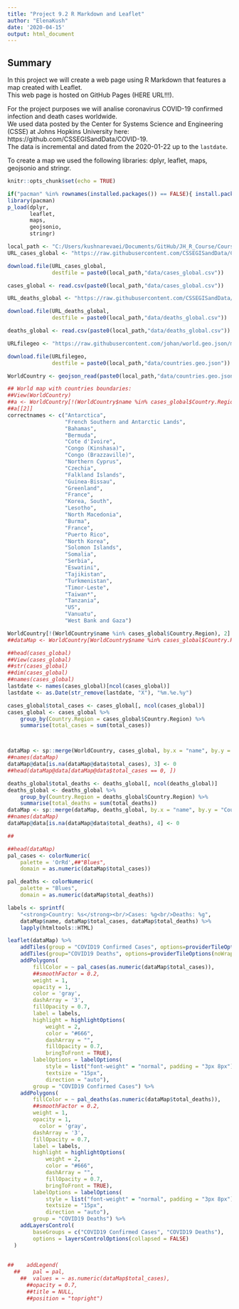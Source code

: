 ```yaml
---
title: "Project 9.2 R Markdown and Leaflet"
author: "ElenaKush"
date: '2020-04-15'
output: html_document
---
```


## Summary

In this project we will create a web page using R Markdown that features a map created with Leaflet.  
This web page is hosted on GitHub Pages (HERE URL!!!).  

For the project purposes we will analise coronavirus COVID-19 confirmed infection and death cases worldwide.  
We used data posted by the Center for Systems Science and Engineering (CSSE) at Johns Hopkins University here: https://github.com/CSSEGISandData/COVID-19.  
The data is incremental and dated from the 2020-01-22 up to the `lastdate`. 

To create a map we used the following libraries: dplyr, leaflet, maps, geojsonio and stringr.

```r
knitr::opts_chunk$set(echo = TRUE)
```

```r
if("pacman" %in% rownames(installed.packages()) == FALSE){ install.packages("pacman") }
library(pacman)
p_load(dplyr,
       leaflet,
       maps,
       geojsonio, 
       stringr)
```

```r
local_path <- "C:/Users/kushnarevaei/Documents/GitHub/JH_R_Course/Course9/Week2/Project9.2/developing_data_products_leaflet/"
URL_cases_global <- "https://raw.githubusercontent.com/CSSEGISandData/COVID-19/master/csse_covid_19_data/csse_covid_19_time_series/time_series_covid19_confirmed_global.csv"

download.file(URL_cases_global,
              destfile = paste0(local_path,"data/cases_global.csv"))

cases_global <- read.csv(paste0(local_path,"data/cases_global.csv"))

URL_deaths_global <- "https://raw.githubusercontent.com/CSSEGISandData/COVID-19/master/csse_covid_19_data/csse_covid_19_time_series/time_series_covid19_deaths_global.csv"

download.file(URL_deaths_global,
              destfile = paste0(local_path,"data/deaths_global.csv"))

deaths_global <- read.csv(paste0(local_path,"data/deaths_global.csv"))

URLfilegeo <- "https://raw.githubusercontent.com/johan/world.geo.json/master/countries.geo.json"

download.file(URLfilegeo,
              destfile = paste0(local_path,"data/countries.geo.json"))

WorldCountry <- geojson_read(paste0(local_path,"data/countries.geo.json"), what = "sp")
```

```r
## World map with countries boundaries:
##View(WorldCountry)
##a <- WorldCountry[!(WorldCountry$name %in% cases_global$Country.Region), ] ##there are old country names whuch do not correspond to the cases_global dataset 
##a[[2]]
correctnames <- c("Antarctica", 
                  "French Southern and Antarctic Lands", 
                  "Bahamas", 
                  "Bermuda",
                  "Cote d'Ivoire",
                  "Congo (Kinshasa)",
                  "Congo (Brazzaville)",
                  "Northern Cyprus",
                  "Czechia",
                  "Falkland Islands",
                  "Guinea-Bissau",
                  "Greenland",
                  "France",
                  "Korea, South",
                  "Lesotho",
                  "North Macedonia",
                  "Burma",
                  "France",
                  "Puerto Rico",
                  "North Korea",
                  "Solomon Islands",
                  "Somalia",
                  "Serbia",
                  "Eswatini",
                  "Tajikistan",
                  "Turkmenistan",
                  "Timor-Leste",
                  "Taiwan*",
                  "Tanzania",
                  "US",
                  "Vanuatu",
                  "West Bank and Gaza")

WorldCountry[!(WorldCountry$name %in% cases_global$Country.Region), 2] <- correctnames  
##dataMap <- WorldCountry[WorldCountry$name %in% cases_global$Country.Region, ]

##head(cases_global)
##View(cases_global)
##str(cases_global)
##dim(cases_global)
##names(cases_global)
lastdate <- names(cases_global)[ncol(cases_global)]
lastdate <- as.Date(str_remove(lastdate, "X"), "%m.%e.%y")

cases_global$total_cases <- cases_global[, ncol(cases_global)]
cases_global <- cases_global %>%
    group_by(Country.Region = cases_global$Country.Region) %>%
    summarise(total_cases = sum(total_cases))



dataMap <- sp::merge(WorldCountry, cases_global, by.x = "name", by.y = "Country.Region", all = T)
##names(dataMap)
dataMap@data[is.na(dataMap@data$total_cases), 3] <- 0
##head(dataMap@data[dataMap@data$total_cases == 0, ])

deaths_global$total_deaths <- deaths_global[, ncol(deaths_global)]
deaths_global <- deaths_global %>%
    group_by(Country.Region = deaths_global$Country.Region) %>%
    summarise(total_deaths = sum(total_deaths))
dataMap <- sp::merge(dataMap, deaths_global, by.x = "name", by.y = "Country.Region", all = T)
##names(dataMap)
dataMap@data[is.na(dataMap@data$total_deaths), 4] <- 0

##
```


```r

##head(dataMap)
pal_cases <- colorNumeric(
    palette = 'OrRd',##"Blues",
    domain = as.numeric(dataMap$total_cases))

pal_deaths <- colorNumeric(
    palette = "Blues",
    domain = as.numeric(dataMap$total_deaths))

labels <- sprintf(
    "<strong>Country: %s</strong><br/>Cases: %g<br/>Deaths: %g",
    dataMap$name, dataMap$total_cases, dataMap$total_deaths) %>% 
    lapply(htmltools::HTML) 

leaflet(dataMap) %>% 
    addTiles(group = "COVID19 Confirmed Cases", options=providerTileOptions(noWrap = TRUE)) %>% 
    addTiles(group="COVID19 Deaths", options=providerTileOptions(noWrap = TRUE)) %>%
    addPolygons(
        fillColor = ~ pal_cases(as.numeric(dataMap$total_cases)),
        ##smoothFactor = 0.2,
        weight = 1,
        opacity = 1,
        color = 'gray',
        dashArray = '3',
        fillOpacity = 0.7,
        label = labels,
        highlight = highlightOptions(
            weight = 2,
            color = "#666",
            dashArray = "",
            fillOpacity = 0.7,
            bringToFront = TRUE),
        labelOptions = labelOptions(
            style = list("font-weight" = "normal", padding = "3px 8px"),
            textsize = "15px",
            direction = "auto"),
        group = "COVID19 Confirmed Cases") %>%
    addPolygons(
        fillColor = ~ pal_deaths(as.numeric(dataMap$total_deaths)),
        ##smoothFactor = 0.2,
        weight = 1,
        opacity = 1,
          color = 'gray',
        dashArray = '3',
        fillOpacity = 0.7,
        label = labels,
        highlight = highlightOptions(
            weight = 2,
            color = "#666",
            dashArray = "",
            fillOpacity = 0.7,
            bringToFront = TRUE),
        labelOptions = labelOptions(
            style = list("font-weight" = "normal", padding = "3px 8px"),
            textsize = "15px",
            direction = "auto"),
        group = "COVID19 Deaths") %>%
    addLayersControl(
        baseGroups = c("COVID19 Confirmed Cases", "COVID19 Deaths"),
        options = layersControlOptions(collapsed = FALSE)
  )
    
    
##    addLegend(
  ##    pal = pal, 
    ##  values = ~ as.numeric(dataMap$total_cases), 
      ##opacity = 0.7, 
      ##title = NULL,
      ##position = "topright")

```


